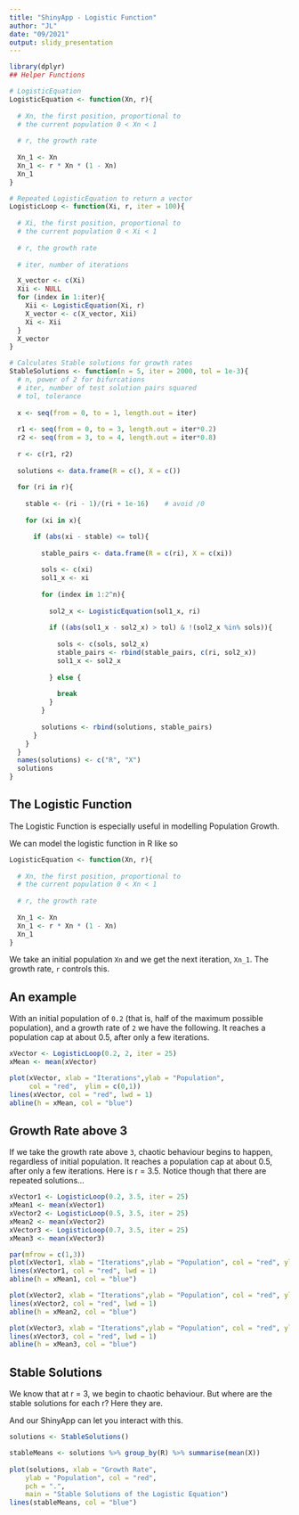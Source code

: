 ```yaml
---
title: "ShinyApp - Logistic Function"
author: "JL"
date: "09/2021"
output: slidy_presentation
---
```

```r

library(dplyr)
## Helper Functions

# LogisticEquation
LogisticEquation <- function(Xn, r){
  
  # Xn, the first position, proportional to
  # the current population 0 < Xn < 1
  
  # r, the growth rate
  
  Xn_1 <- Xn
  Xn_1 <- r * Xn * (1 - Xn)
  Xn_1
}

# Repeated LogisticEquation to return a vector
LogisticLoop <- function(Xi, r, iter = 100){
  
  # Xi, the first position, proportional to
  # the current population 0 < Xi < 1
  
  # r, the growth rate
  
  # iter, number of iterations

  X_vector <- c(Xi)
  Xii <- NULL
  for (index in 1:iter){
    Xii <- LogisticEquation(Xi, r)
    X_vector <- c(X_vector, Xii)
    Xi <- Xii
  }
  X_vector
}

# Calculates Stable solutions for growth rates
StableSolutions <- function(n = 5, iter = 2000, tol = 1e-3){
  # n, power of 2 for bifurcations
  # iter, number of test solution pairs squared
  # tol, tolerance
  
  x <- seq(from = 0, to = 1, length.out = iter)
  
  r1 <- seq(from = 0, to = 3, length.out = iter*0.2)
  r2 <- seq(from = 3, to = 4, length.out = iter*0.8)
  
  r <- c(r1, r2)
  
  solutions <- data.frame(R = c(), X = c())
  
  for (ri in r){
    
    stable <- (ri - 1)/(ri + 1e-16)    # avoid /0
    
    for (xi in x){

      if (abs(xi - stable) <= tol){
        
        stable_pairs <- data.frame(R = c(ri), X = c(xi))
        
        sols <- c(xi)
        sol1_x <- xi
        
        for (index in 1:2^n){
          
          sol2_x <- LogisticEquation(sol1_x, ri)
          
          if ((abs(sol1_x - sol2_x) > tol) & !(sol2_x %in% sols)){
            
            sols <- c(sols, sol2_x)
            stable_pairs <- rbind(stable_pairs, c(ri, sol2_x))
            sol1_x <- sol2_x
            
          } else { 
            
            break
          }
        }
        
        solutions <- rbind(solutions, stable_pairs)
      }
    }
  }
  names(solutions) <- c("R", "X")
  solutions
}

```


## The Logistic Function

The Logistic Function is especially useful in modelling Population Growth.

We can model the logistic function in R like so

```r
LogisticEquation <- function(Xn, r){
  
  # Xn, the first position, proportional to
  # the current population 0 < Xn < 1
  
  # r, the growth rate
  
  Xn_1 <- Xn
  Xn_1 <- r * Xn * (1 - Xn)
  Xn_1
}
```
We take an initial population `Xn` and we get the next iteration, `Xn_1`. The growth rate, `r` controls this.

## An example

With an initial population of `0.2` (that is, half of the maximum possible population), and a growth rate of `2` we have the following. It reaches a population cap at about 0.5, after only a few iterations.

```r
xVector <- LogisticLoop(0.2, 2, iter = 25)
xMean <- mean(xVector)

plot(xVector, xlab = "Iterations",ylab = "Population",
     col = "red",  ylim = c(0,1))
lines(xVector, col = "red", lwd = 1)
abline(h = xMean, col = "blue")
```

## Growth Rate above 3

If we take the growth rate above `3`, chaotic behaviour begins to happen, regardless of initial population. It reaches a population cap at about 0.5, after only a few iterations. Here is r = 3.5. Notice though that there are repeated solutions...

```r
xVector1 <- LogisticLoop(0.2, 3.5, iter = 25)
xMean1 <- mean(xVector1)
xVector2 <- LogisticLoop(0.5, 3.5, iter = 25)
xMean2 <- mean(xVector2)
xVector3 <- LogisticLoop(0.7, 3.5, iter = 25)
xMean3 <- mean(xVector3)

par(mfrow = c(1,3))
plot(xVector1, xlab = "Iterations",ylab = "Population", col = "red", ylim = c(0,1), main="X0 = 0.2")
lines(xVector1, col = "red", lwd = 1)
abline(h = xMean1, col = "blue")

plot(xVector2, xlab = "Iterations",ylab = "Population", col = "red", ylim = c(0,1), main="X0 = 0.5")
lines(xVector2, col = "red", lwd = 1)
abline(h = xMean2, col = "blue")

plot(xVector3, xlab = "Iterations",ylab = "Population", col = "red", ylim = c(0,1), main="X0 = 0.7")
lines(xVector3, col = "red", lwd = 1)
abline(h = xMean3, col = "blue")
```

## Stable Solutions

We know that at r = 3, we begin to chaotic behaviour. But where are the stable solutions for each r? Here they are.

And our ShinyApp can let you interact with this.

```r
solutions <- StableSolutions()

stableMeans <- solutions %>% group_by(R) %>% summarise(mean(X))
        
plot(solutions, xlab = "Growth Rate",
    ylab = "Population", col = "red",
    pch = ".",
    main = "Stable Solutions of the Logistic Equation")
lines(stableMeans, col = "blue")
```
